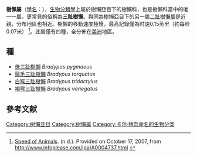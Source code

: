 {{AutoTaxobox
| image = Bradypus.jpg
| image_caption = [[褐喉三趾樹懶|褐喉三趾樹懶]] ''B. variegatus''
| display parents=2
| parent authority=[[J._E._Gray|J. E. Gray]], 1821
| taxon = Bradypus
| authority = [[Linnaeus|Linnaeus]], 1758
| subdivision =
*[[侏三趾樹懶|侏三趾樹懶]] ''B. pygmaeus''
*[[鬃毛三趾樹懶|鬃毛三趾樹懶]] ''B. torquatus''
*[[白喉三趾樹懶|白喉三趾樹懶]] ''B. tridactylus''
*[[褐喉三趾樹懶|褐喉三趾樹懶]] ''B. variegatus''
| range_map = Bradypus_Range.png
| range_map_caption = {{legend|#008000|褐喉三趾樹懶}}{{legend|#0000ff|白喉三趾樹懶}}{{legend|#ff0000|鬃毛三趾樹懶}}
}}

'''樹懶屬'''（[[學名|學名]]：''{{lang|la|Bradypus}}''），[[生物分類學|生物分類學]]上屬於樹懶亞目下的樹懶科，也是樹懶科當中的唯一一屬，更常見的俗稱為'''三趾樹懶'''。與同為樹懶亞目下的另一屬[[二趾樹懶屬|二趾樹懶屬]]是近親，分布地區也相近。樹懶的移動速度極慢，最高記錄僅為时速0.15英里（約每秒0.07米） <ref><u>Speed of Animals</u>. (n.d.). Provided on October 17, 2007, from http://www.infoplease.com/ipa/A0004737.html {{Wayback|url=http://www.infoplease.com/ipa/A0004737.html |date=20170121141312 }}</ref>。此屬僅有四種，全分佈在[[美洲|美洲]]地區。

==種==
*[[侏三趾樹懶|侏三趾樹懶]] ''Bradypus pygmaeus''
*[[鬃毛三趾樹懶|鬃毛三趾樹懶]] ''Bradypus torquatus''
*[[白喉三趾樹懶|白喉三趾樹懶]] ''Bradypus tridactylus''
*[[褐喉三趾樹懶|褐喉三趾樹懶]] ''Bradypus variegatus''

==參考文献 ==
{{reflist}}

{{Pilosa}}
{{披毛目|M.}}
{{Taxonbar|from=Q185167}}

[[Category:树懶亚目|Category:树懶亚目]]
[[Category:树懶属|Category:树懶属]]
[[Category:卡尔·林奈命名的生物分类|Category:卡尔·林奈命名的生物分类]]


{{mammal-stub}}